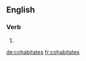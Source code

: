 ==English==

===Verb===
{{head|en|verb form}}

# {{en-third-person singular of|cohabitate}}

[[de:cohabitates]]
[[fr:cohabitates]]